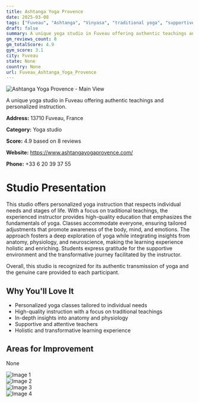 ```yaml
---
title: Ashtanga Yoga Provence
date: 2025-03-08
tags: ["Fuveau", "Ashtanga", "Vinyasa", "traditional yoga", "supportive atmosphere", "personalized instruction", "Fuveau"]  
draft: false
summary: A unique yoga studio in Fuveau offering authentic teachings and personalized instruction.
gm_reviews_count: 8
gm_totalScore: 4.9
gym_score: 3.1
city: Fuveau
state: None
country: None
url: Fuveau_Ashtanga_Yoga_Provence
---
```


<div className="aspect-[16/9] relative my-8">
  <img 
    src="https://lh5.googleusercontent.com/p/AF1QipOAkF5KlryGBYaVQnBvgYM7FWpuqZV0KLRVaN5q=w1920-h1080-k-no"
    alt="Ashtanga Yoga Provence - Main View"
    className="object-cover absolute inset-0 w-full h-full rounded-lg"
  />
</div>

A unique yoga studio in Fuveau offering authentic teachings and personalized instruction.

**Address:** 13710 Fuveau, France

**Category:** Yoga studio

**Score:** 4.9 based on 8 reviews

**Website:** https://www.ashtangayogaprovence.com/

**Phone:** +33 6 20 39 37 55

# Studio Presentation

This studio offers personalized yoga instruction that respects individual needs and stages of life. With a focus on traditional teachings, the experienced instructor provides high-quality education that emphasizes the fundamentals of yoga. Classes accommodate everyone, ensuring tailored adjustments that promote awareness of the body, mind, and emotions. The approach fosters a deep exploration of yoga while integrating insights from anatomy, physiology, and neuroscience, making the learning experience holistic and enriching. Students express gratitude for the supportive environment and the transformative journey facilitated by the instructor.

Overall, this studio is recognized for its authentic transmission of yoga and the genuine care provided to each participant.

## Why You'll Love It

- Personalized yoga classes tailored to individual needs
- High-quality instruction with a focus on traditional teachings
- In-depth insights into anatomy and physiology
- Supportive and attentive teachers
- Holistic and transformative learning experience

## Areas for Improvement

None

<div className="grid grid-cols-1 xl:grid-cols-2 gap-4 my-8">
<div className="aspect-[4/3] relative"><img src="https://lh5.googleusercontent.com/p/AF1QipMwxKuvXOXY4ADjBEWVBTusnE8P7-5owpSsUYHG=w1920-h1080-k-no" alt="Image 1" className="object-cover absolute inset-0 w-full h-full rounded-lg" /></div>
<div className="aspect-[4/3] relative"><img src="https://lh5.googleusercontent.com/p/AF1QipMo-_CwXY8G9fr4s2zGg7JJYArgyd-b5WNajkaU=w1920-h1080-k-no" alt="Image 2" className="object-cover absolute inset-0 w-full h-full rounded-lg" /></div>
<div className="aspect-[4/3] relative"><img src="https://lh5.googleusercontent.com/p/AF1QipOw2bkkl7o8bQIYXh4FF5IMt8w2Hn0brAjyO58s=w1920-h1080-k-no" alt="Image 3" className="object-cover absolute inset-0 w-full h-full rounded-lg" /></div>
<div className="aspect-[4/3] relative"><img src="https://lh5.googleusercontent.com/p/AF1QipOWxGQANXkdYymWZRkKZC0zifXSTKo6fY7cxoze=w1920-h1080-k-no" alt="Image 4" className="object-cover absolute inset-0 w-full h-full rounded-lg" /></div>
</div>